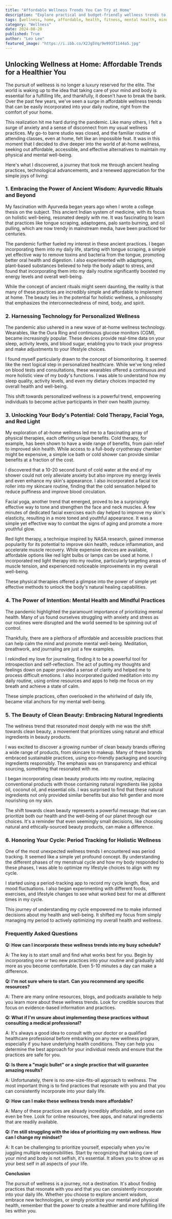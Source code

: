 ```yaml
---
title: "Affordable Wellness Trends You Can Try at Home"
description: "Explore practical and budget-friendly wellness trends to improve your physical and mental health from the comfort of your own home. Discover ancient practices, innovative technologies, and simple tips for a holistic approach to well-being."
tags: [wellness, home, affordable, health, fitness, mental health, mindfulness, lifestyle, wellbeing, self-care, natural, holistic, beauty, skincare, technology, meditation, ayurveda, period tracking, clean beauty]
category: "Wellness"
date: 2024-08-20
published: True
author: "Leo Lee"
featured_image: "https://i.ibb.co/X2Jg5Vq/9e993f1144a5.jpg"
---
```


##  Unlocking Wellness at Home: Affordable Trends for a Healthier You

The pursuit of wellness is no longer a luxury reserved for the elite.  The world is waking up to the idea that taking care of your mind and body is essential for a fulfilling life, and thankfully, it doesn't have to break the bank.  Over the past few years, we've seen a surge in affordable wellness trends that can be easily incorporated into your daily routine, right from the comfort of your home. 

This realization hit me hard during the pandemic. Like many others, I felt a surge of anxiety and a sense of disconnect from my usual wellness practices.  My go-to barre studio was closed, and the familiar routine of attending classes, even at home, felt like an impossible feat. It was in this moment that I decided to dive deeper into the world of at-home wellness, seeking out affordable, accessible, and effective alternatives to maintain my physical and mental well-being. 

Here's what I discovered, a journey that took me through ancient healing practices, technological advancements, and a renewed appreciation for the simple joys of living:

### 1.  Embracing the Power of Ancient Wisdom:  Ayurvedic Rituals and Beyond

My fascination with Ayurveda began years ago when I wrote a college thesis on the subject.  This ancient Indian system of medicine, with its focus on holistic well-being, resonated deeply with me.  It was fascinating to learn that practices like tongue scraping, adaptogens, palo santo burning, and oil pulling, which are now trendy in mainstream media, have been practiced for centuries. 

The pandemic further fueled my interest in these ancient practices. I began incorporating them into my daily life, starting with tongue scraping, a simple yet effective way to remove toxins and bacteria from the tongue, promoting better oral health and digestion.  I also experimented with adaptogens, plant-based substances believed to help the body adapt to stress, and found that incorporating them into my daily routine significantly boosted my energy levels and overall well-being.

While the concept of ancient rituals might seem daunting, the reality is that many of these practices are incredibly simple and affordable to implement at home.  The beauty lies in the potential for holistic wellness, a philosophy that emphasizes the interconnectedness of mind, body, and spirit. 

### 2.  Harnessing Technology for Personalized Wellness

The pandemic also ushered in a new wave of at-home wellness technology.  Wearables, like the Oura Ring and continuous glucose monitors (CGM), became increasingly popular. These devices provide real-time data on your sleep, activity levels, and blood sugar, enabling you to track your progress and make adjustments to your lifestyle choices. 

I found myself particularly drawn to the concept of biomonitoring.  It seemed like the next logical step in personalized healthcare.  While we've long relied on blood tests and consultations, these wearables offered a continuous and more holistic view of my body's functions.  I was able to understand how my sleep quality, activity levels, and even my dietary choices impacted my overall health and well-being.  

This shift towards personalized wellness is a powerful trend, empowering individuals to become active participants in their own health journey.   

### 3.  Unlocking Your Body's Potential:  Cold Therapy, Facial Yoga, and Red Light

My exploration of at-home wellness led me to a fascinating array of physical therapies, each offering unique benefits.  Cold therapy, for example, has been shown to have a wide range of benefits, from pain relief to improved skin health.  While access to a full-body cryotherapy chamber might be expensive, a simple ice bath or cold shower can provide similar benefits at a fraction of the cost.

I discovered that a 10-20 second burst of cold water at the end of my shower could not only alleviate anxiety but also improve my energy levels and even enhance my skin's appearance.   I also incorporated a facial ice roller into my skincare routine, finding that the cold sensation helped to reduce puffiness and improve blood circulation.

Facial yoga, another trend that emerged, proved to be a surprisingly effective way to tone and strengthen the face and neck muscles.  A few minutes of dedicated facial exercises each day helped to improve my skin's elasticity, resulting in a more toned and youthful appearance.  It was a simple yet effective way to combat the signs of aging and promote a more youthful glow.

Red light therapy, a technique inspired by NASA research, gained immense popularity for its potential to improve skin health, reduce inflammation, and accelerate muscle recovery.  While expensive devices are available, affordable options like red light bulbs or lamps can be used at home.  I incorporated red light therapy into my routine, particularly targeting areas of muscle tension, and experienced noticeable improvements in my overall well-being.  

These physical therapies offered a glimpse into the power of simple yet effective methods to unlock the body's natural healing capabilities.  

### 4.  The Power of Intention:  Mental Health and Mindful Practices

The pandemic highlighted the paramount importance of prioritizing mental health.  Many of us found ourselves struggling with anxiety and stress as our routines were disrupted and the world seemed to be spinning out of control. 

Thankfully, there are a plethora of affordable and accessible practices that can help calm the mind and promote mental well-being.  Meditation, breathwork, and journaling are just a few examples. 

I rekindled my love for journaling, finding it to be a powerful tool for introspection and self-reflection.   The act of putting my thoughts and feelings down on paper provided a sense of clarity and helped me to process difficult emotions.  I also incorporated guided meditation into my daily routine, using online resources and apps to help me focus on my breath and achieve a state of calm.

These simple practices, often overlooked in the whirlwind of daily life, became vital anchors for my mental well-being.

### 5.  The Beauty of Clean Beauty:  Embracing Natural Ingredients

The wellness trend that resonated most deeply with me was the shift towards clean beauty, a movement that prioritizes using natural and ethical ingredients in beauty products.  

I was excited to discover a growing number of clean beauty brands offering a wide range of products, from skincare to makeup.  Many of these brands embraced sustainable practices, using eco-friendly packaging and sourcing ingredients responsibly.   The emphasis was on transparency and ethical sourcing, something that resonated with me.

I began incorporating clean beauty products into my routine, replacing conventional products with those containing natural ingredients like jojoba oil, coconut oil, and essential oils.  I was surprised to find that these natural ingredients not only provided similar benefits but also felt gentler and more nourishing on my skin.  

The shift towards clean beauty represents a powerful message: that we can prioritize both our health and the well-being of our planet through our choices.  It's a reminder that even seemingly small decisions, like choosing natural and ethically-sourced beauty products, can make a difference.  

### 6.  Honoring Your Cycle: Period Tracking for Holistic Wellness

One of the most unexpected wellness trends I encountered was period tracking.  It seemed like a simple yet profound concept.  By understanding the different phases of my menstrual cycle and how my body responded to these phases, I was able to optimize my lifestyle choices to align with my cycle.  

I started using a period-tracking app to record my cycle length, flow, and mood fluctuations.  I also began experimenting with different foods, exercises, and lifestyle changes to see what worked best for me at different times in my cycle. 

This journey of understanding my cycle empowered me to make informed decisions about my health and well-being.  It shifted my focus from simply managing my period to actively optimizing my overall health and wellness. 

###  Frequently Asked Questions

**Q:  How can I incorporate these wellness trends into my busy schedule?**

A: The key is to start small and find what works best for you.  Begin by incorporating one or two new practices into your routine and gradually add more as you become comfortable.  Even 5-10 minutes a day can make a difference.

**Q:  I'm not sure where to start. Can you recommend any specific resources?**

A: There are many online resources, blogs, and podcasts available to help you learn more about these wellness trends.  Look for credible sources that focus on evidence-based information and practices.

**Q: What if I'm unsure about implementing these practices without consulting a medical professional?**

A:  It's always a good idea to consult with your doctor or a qualified healthcare professional before embarking on any new wellness program, especially if you have underlying health conditions.  They can help you determine the best approach for your individual needs and ensure that the practices are safe for you.

**Q: Is there a "magic bullet" or a single practice that will guarantee amazing results?**

A:  Unfortunately, there is no one-size-fits-all approach to wellness.   The most important thing is to find practices that resonate with you and that you can consistently incorporate into your daily life.  

**Q:  How can I make these wellness trends more affordable?**

A:  Many of these practices are already incredibly affordable, and some can even be free.  Look for online resources, free apps, and natural ingredients that are readily available.  

**Q:  I'm still struggling with the idea of prioritizing my own wellness.  How can I change my mindset?**

A:  It can be challenging to prioritize yourself, especially when you're juggling multiple responsibilities.  Start by recognizing that taking care of your mind and body is not selfish, it's essential.  It allows you to show up as your best self in all aspects of your life.  

**Conclusion**

The pursuit of wellness is a journey, not a destination.  It's about finding practices that resonate with you and that you can consistently incorporate into your daily life.  Whether you choose to explore ancient wisdom, embrace new technologies, or simply prioritize your mental and physical health, remember that the power to create a healthier and more fulfilling life lies within you. 